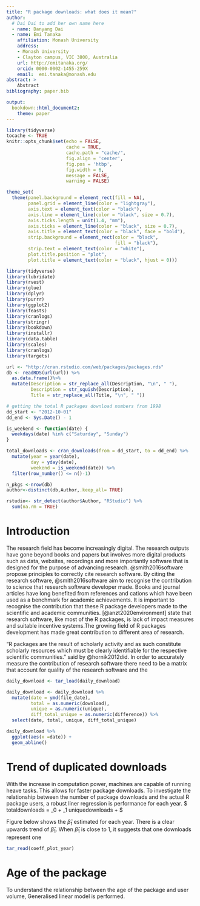 ```yaml
---
title: "R package downloads: what does it mean?"
author:
  # Dai Dai to add her own name here
  - name: Danyang Dai
  - name: Emi Tanaka
    affiliation: Monash University
    address:
    - Monash University
    - Clayton campus, VIC 3800, Australia
    url: http://emitanaka.org/
    orcid: 0000-0002-1455-259X
    email:  emi.tanaka@monash.edu
abstract: >
    Abstract
bibliography: paper.bib

output: 
  bookdown::html_document2:
    theme: paper
---
```


```r
library(tidyverse)
tocache <- TRUE
knitr::opts_chunk$set(echo = FALSE, 
                      cache = TRUE,
                      cache.path = "cache/",
                      fig.align = 'center', 
                      fig.pos = 'htbp', 
                      fig.width = 6,
                      message = FALSE,
                      warning = FALSE)

theme_set(
  theme(panel.background = element_rect(fill = NA),
        panel.grid = element_line(color = "lightgray"),
        axis.text = element_text(color = "black"),
        axis.line = element_line(color = "black", size = 0.7),
        axis.ticks.length = unit(1.4, "mm"),
        axis.ticks = element_line(color = "black", size = 0.7),
        axis.title = element_text(color = "black", face = "bold"),
        strip.background = element_rect(color = "black",
                                        fill = "black"),
        strip.text = element_text(color = "white"),
        plot.title.position = "plot",
        plot.title = element_text(color = "black", hjust = 0)))
```


```r
library(tidyverse)
library(lubridate)
library(rvest)
library(glue)
library(dplyr)
library(purrr)
library(ggplot2)
library(feasts)
library(cranlogs)
library(stringr)
library(bookdown)
library(installr)
library(data.table)
library(scales)
library(cranlogs)
library(targets)
```


```r
url <- "http://cran.rstudio.com/web/packages/packages.rds"
db <- readRDS(url(url)) %>% 
  as.data.frame()%>% 
  mutate(Description = str_replace_all(Description, "\n", " "),
         Description = str_squish(Description),
         Title = str_replace_all(Title, "\n", " "))

# getting the total R packages download numbers from 1998
dd_start <- "2012-10-01"
dd_end <- Sys.Date() - 1

is_weekend <- function(date) {
  weekdays(date) %in% c("Saturday", "Sunday")
}

total_downloads <- cran_downloads(from = dd_start, to = dd_end) %>% 
  mutate(year = year(date),
         day = yday(date),
         weekend = is_weekend(date)) %>% 
  filter(row_number() <= n()-1)

n_pkgs <-nrow(db)
author<-distinct(db,Author,.keep_all= TRUE)

rstudio<- str_detect(author$Author, "RStudio") %>% 
  sum(na.rm = TRUE)
```


# Introduction 

The research field has become increasingly digital. The research outputs have gone beyond books and papers but involves more digital products such as data, websites, recordings and more importantly software that is designed for the purpose of advancing research. @smith2016software propose principles to correctly cite research software. By citing the research software, @smith2016software aim to recognise the contribution to science that research software developer made. Books and journal articles have long benefited from references and cations which have been used as a benchmark for academic achievements.  It is important to recognise the contribution that these R package developers made to the scientific and academic communities. [@anzt2020environment] state that research software, like most of the R packages, is lack of impact measures and suitable incentive systems.The growing field of R packages development has made great contribution to different area of research.

"R packages are the result of scholarly activity and as such constitute scholarly resources which must be clearly identifiable for the respective scientific communities." said by @hornik2012did.
In order to accurately measure the contribution of research software there need to be a matrix that account for quality of the research software and the   



```r
daily_download <- tar_load(daily_download)

daily_download <- daily_download %>% 
  mutate(date = ymd(file_date),
         total = as.numeric(download),
         unique = as.numeric(unique),
         diff_total_unique = as.numeric(difference)) %>% 
  select(date, total, unique, diff_total_unique)

daily_download %>% 
  ggplot(aes(x =date)) + 
  geom_abline()

```


# Trend of duplicated downloads

With the increase in computation power, machines are capable of running heave tasks. This allows for faster package downloads. To investigate the relationship between the number of package downloads and the actual R package users, a robust liner regression is performance for each year. 
$ totaldownloads = \beta_0 + \beta_1 uniquedownloads + \varepsilon $

Figure below shows the $\hat\beta_1$ estimated for each year. There is a clear upwards trend of $\hat\beta_1$. When $\hat\beta_1$ is close to 1, it suggests that one downloads represent one


```r
tar_read(coeff_plot_year)
```



# Age of the package 


To understand the relationship between the age of the package and user volume, Generalised linear model is performed.    


